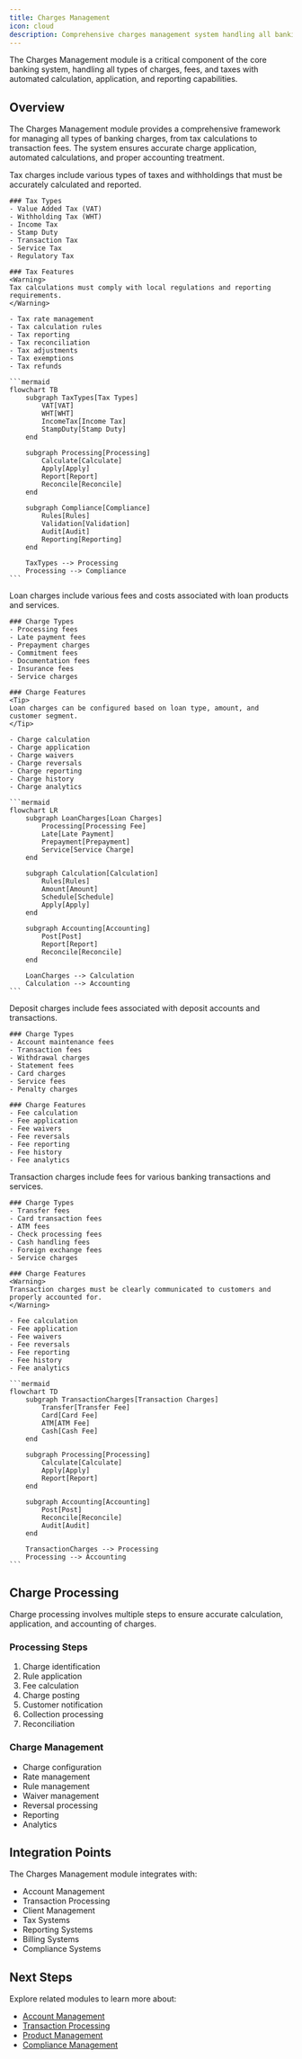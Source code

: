 ```yaml
---
title: Charges Management
icon: cloud
description: Comprehensive charges management system handling all banking charges, including taxes, fees, and commissions for loans, deposits, and transactions.
---
```


<Note>
The Charges Management module is a critical component of the core banking system, handling all types of charges, fees, and taxes with automated calculation, application, and reporting capabilities.
</Note>

## Overview

The Charges Management module provides a comprehensive framework for managing all types of banking charges, from tax calculations to transaction fees. The system ensures accurate charge application, automated calculations, and proper accounting treatment.

<AccordionGroup>
  <Accordion title="Tax Charges" defaultOpen={true}>
    <Info>
    Tax charges include various types of taxes and withholdings that must be accurately calculated and reported.
    </Info>

    ### Tax Types
    - Value Added Tax (VAT)
    - Withholding Tax (WHT)
    - Income Tax
    - Stamp Duty
    - Transaction Tax
    - Service Tax
    - Regulatory Tax

    ### Tax Features
    <Warning>
    Tax calculations must comply with local regulations and reporting requirements.
    </Warning>

    - Tax rate management
    - Tax calculation rules
    - Tax reporting
    - Tax reconciliation
    - Tax adjustments
    - Tax exemptions
    - Tax refunds

    ```mermaid
    flowchart TB
        subgraph TaxTypes[Tax Types]
            VAT[VAT]
            WHT[WHT]
            IncomeTax[Income Tax]
            StampDuty[Stamp Duty]
        end

        subgraph Processing[Processing]
            Calculate[Calculate]
            Apply[Apply]
            Report[Report]
            Reconcile[Reconcile]
        end

        subgraph Compliance[Compliance]
            Rules[Rules]
            Validation[Validation]
            Audit[Audit]
            Reporting[Reporting]
        end

        TaxTypes --> Processing
        Processing --> Compliance
    ```
  </Accordion>

  <Accordion title="Loan Charges">
    <Info>
    Loan charges include various fees and costs associated with loan products and services.
    </Info>

    ### Charge Types
    - Processing fees
    - Late payment fees
    - Prepayment charges
    - Commitment fees
    - Documentation fees
    - Insurance fees
    - Service charges

    ### Charge Features
    <Tip>
    Loan charges can be configured based on loan type, amount, and customer segment.
    </Tip>

    - Charge calculation
    - Charge application
    - Charge waivers
    - Charge reversals
    - Charge reporting
    - Charge history
    - Charge analytics

    ```mermaid
    flowchart LR
        subgraph LoanCharges[Loan Charges]
            Processing[Processing Fee]
            Late[Late Payment]
            Prepayment[Prepayment]
            Service[Service Charge]
        end

        subgraph Calculation[Calculation]
            Rules[Rules]
            Amount[Amount]
            Schedule[Schedule]
            Apply[Apply]
        end

        subgraph Accounting[Accounting]
            Post[Post]
            Report[Report]
            Reconcile[Reconcile]
        end

        LoanCharges --> Calculation
        Calculation --> Accounting
    ```
  </Accordion>

  <Accordion title="Deposit Charges">
    <Info>
    Deposit charges include fees associated with deposit accounts and transactions.
    </Info>

    ### Charge Types
    - Account maintenance fees
    - Transaction fees
    - Withdrawal charges
    - Statement fees
    - Card charges
    - Service fees
    - Penalty charges

    ### Charge Features
    - Fee calculation
    - Fee application
    - Fee waivers
    - Fee reversals
    - Fee reporting
    - Fee history
    - Fee analytics
  </Accordion>

  <Accordion title="Transaction Charges">
    <Info>
    Transaction charges include fees for various banking transactions and services.
    </Info>

    ### Charge Types
    - Transfer fees
    - Card transaction fees
    - ATM fees
    - Check processing fees
    - Cash handling fees
    - Foreign exchange fees
    - Service charges

    ### Charge Features
    <Warning>
    Transaction charges must be clearly communicated to customers and properly accounted for.
    </Warning>

    - Fee calculation
    - Fee application
    - Fee waivers
    - Fee reversals
    - Fee reporting
    - Fee history
    - Fee analytics

    ```mermaid
    flowchart TD
        subgraph TransactionCharges[Transaction Charges]
            Transfer[Transfer Fee]
            Card[Card Fee]
            ATM[ATM Fee]
            Cash[Cash Fee]
        end

        subgraph Processing[Processing]
            Calculate[Calculate]
            Apply[Apply]
            Report[Report]
        end

        subgraph Accounting[Accounting]
            Post[Post]
            Reconcile[Reconcile]
            Audit[Audit]
        end

        TransactionCharges --> Processing
        Processing --> Accounting
    ```
  </Accordion>
</AccordionGroup>

## Charge Processing

<Info>
Charge processing involves multiple steps to ensure accurate calculation, application, and accounting of charges.
</Info>

### Processing Steps
1. Charge identification
2. Rule application
3. Fee calculation
4. Charge posting
5. Customer notification
6. Collection processing
7. Reconciliation

### Charge Management
- Charge configuration
- Rate management
- Rule management
- Waiver management
- Reversal processing
- Reporting
- Analytics

## Integration Points

The Charges Management module integrates with:
- Account Management
- Transaction Processing
- Client Management
- Tax Systems
- Reporting Systems
- Billing Systems
- Compliance Systems

## Next Steps

Explore related modules to learn more about:
- [Account Management](/modules/core-banking/accounts)
- [Transaction Processing](/modules/core-banking/transactions)
- [Product Management](/modules/core-banking/products)
- [Compliance Management](/modules/core-banking/compliance)
